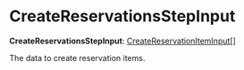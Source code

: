 
# CreateReservationsStepInput

 **CreateReservationsStepInput**: [CreateReservationItemInput](../../../types/InventoryTypes/interfaces/types.InventoryTypes.CreateReservationItemInput/page.mdx)[]

The data to create reservation items.

